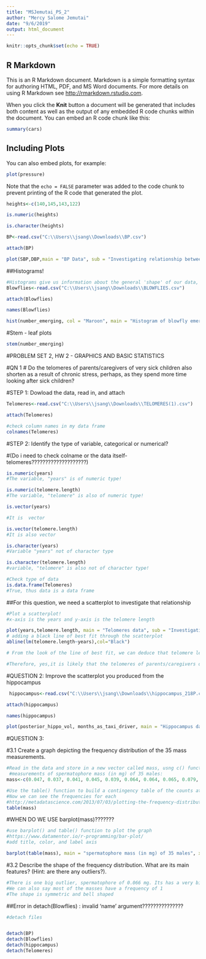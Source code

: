 ```yaml
---
title: "MSJemutai_PS_2"
author: "Mercy Salome Jemutai"
date: "9/6/2019"
output: html_document
---
```


```r
knitr::opts_chunk$set(echo = TRUE)
```

## R Markdown

This is an R Markdown document. Markdown is a simple formatting syntax for authoring HTML, PDF, and MS Word documents. For more details on using R Markdown see <http://rmarkdown.rstudio.com>.

When you click the **Knit** button a document will be generated that includes both content as well as the output of any embedded R code chunks within the document. You can embed an R code chunk like this:

```r
summary(cars)
```

## Including Plots

You can also embed plots, for example:

```r
plot(pressure)
```

Note that the `echo = FALSE` parameter was added to the code chunk to prevent printing of the R code that generated the plot.
```r
heights<-c(140,145,143,122)
```


```r

is.numeric(heights)
```
```r
is.character(heights)
```

```r
BP<-read.csv("C:\\Users\\jsang\\Downloads\\BP.csv")
```

```r
attach(BP)
```

```r
plot(SBP,DBP,main = "BP Data", sub = "Investigating relationship between numerical variables, SBP and DBP",xlab = "SBP", ylab = "DBP", col="Purple", pch=9)
```


##Histograms!

```r
#Histograms give us information about the general 'shape' of our data, ie. is it approximately normally distributed? Does it contain any potential outliers?
Blowflies<-read.csv("C:\\Users\\jsang\\Downloads\\BLOWFLIES.csv")

```

```r
attach(Blowflies)
```

```r
names(Blowflies)
```
```r
hist(number_emerging, col = "Maroon", main = "Histogram of blowfly emergence",xlab = "number_emerging")
```


#Stem - leaf plots

```r
stem(number_emerging)
```













#PROBLEM SET 2, HW 2 - GRAPHICS AND BASIC STATISTICS



#QN 1 
# Do the telomeres of parents/caregivers of very sick children also shorten as a result of chronic stress, perhaps, as they spend more time looking after sick children? 




#STEP 1: Dowload the data, read in, and attach

```r
Telomeres<-read.csv("C:\\Users\\jsang\\Downloads\\TELOMERES(1).csv")
```


```r
attach(Telomeres)
```


```r
#check column names in my data frame
colnames(Telomeres)
```

#STEP 2: Identify the type of variable, categorical or numerical?

#(Do i need to check colname or the data itself- telomeres????????????????????)

```r
is.numeric(years)
#The variable, "years" is of numeric type!
```
```r
is.numeric(telomere.length)
#The variable, "telomere" is also of numeric type!
```
```r
is.vector(years)

#It is  vector
```
```r
is.vector(telomere.length)
#It is also vector
```



```r
is.character(years)
#Variable "years" not of character type
```
```r
is.character(telomere.length)
#variable, "telomere" is also not of character type!
```






```r
#Check type of data
is.data.frame(Telomeres)
#True, thus data is a data frame
```

##For this question, we need a scatterplot to investigate that relationship



```r
#Plot a scatterplot!
#x-axis is the years and y-axis is the telomere length

plot(years,telomere.length, main = "Telomeres data", sub = "Investigating relationship between the length of telomeres and time(in years)", xlab = "years", ylab = "telomere.length", col="purple", pch=7)
# adding a black line of best fit through the scatterplot
abline(lm(telomere.length~years),col="Black")

# From the look of the line of best fit, we can deduce that telomere length and time are inversely related.

#Therefore, yes,it is likely that the telomeres of parents/caregivers of very sick children  shorten as a result of chronic stress, perhaps, as they spend more time looking after sick children.


```


#QUESTION 2: Improve the scatterplot you produced from the hippocampus

```r
 hippocampus<-read.csv("C:\\Users\\jsang\\Downloads\\hippocampus_218P.csv")
```

```r
attach(hippocampus)
```

```r
names(hippocampus)
```
```r
plot(posterior_hippo_vol, months_as_taxi_driver, main = "Hippocampus data", sub = "Relationship between volume of the posterior hippocampus in taxi drivers and months as a taxi diver", xlab = "posterior_hippo_vol", ylab = "months_as_taxi_driver" ,col="red", pch=4)

```



#QUESTION 3: 


#3.1  Create a graph depicting the frequency distribution of the 35 mass measurements. 



```r
#Read in the data and store in a new vector called mass, usng c() function
 #measurements of spermatophore mass (in mg) of 35 males:  
mass<-c(0.047, 0.037, 0.041, 0.045, 0.039, 0.064, 0.064, 0.065, 0.079, 0.070, 0.066, 0.059, 0.075, 0.079, 0.090, 0.069, 0.066, 0.078, 0.066, 0.066, 0.055, 0.046, 0.056, 0.067, 0.075, 0.048, 0.077, 0.081, 0.066, 0.172, 0.080, 0.078, 0.048, 0.096, 0.097)


```



```r
#Use the table() function to build a contingency table of the counts at each combination of factor levels.
#Now we can see the frequencies for each
#http://metadatascience.com/2013/07/03/plotting-the-frequency-distribution-using-r/
table(mass)
```


#WHEN DO WE USE barplot(mass)???????


```r
#use barplot() and table() function to plot the graph
#https://www.datamentor.io/r-programming/bar-plot/
#add title, color, and label axis

barplot(table(mass), main = "spermatophore mass (in mg) of 35 males", xlab = "spermatophore mass (in mg)", ylab = "count", col="maroon", border ="blue")
```





#3.2 Describe the shape of the frequency distribution. What are its main features? (Hint: are there any outliers?). 


```r
#There is one big outlier, spermatophore of 0.066 mg. Its has a very big count number compared to the other masses. 
#We can also say most of the masses have a frequency of 1
#The shape is symmetric and bell shaped

```



##Error in detach(Blowflies) : invalid 'name' argument???????????????

```r
#detach files


detach(BP)
detach(Blowflies)
detach(hippocampus)
detach(Telomeres)
```